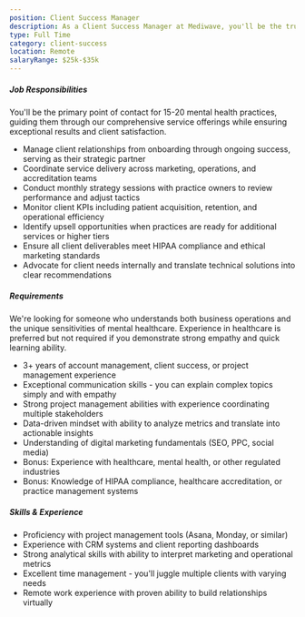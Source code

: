 ```yaml
---
position: Client Success Manager
description: As a Client Success Manager at Mediwave, you'll be the trusted advisor for mental health practices nationwide. You'll guide therapists and clinic owners through their growth journey, ensuring they achieve their goals while maintaining the highest standards of patient care and compliance. This role combines account management, project coordination, and strategic consulting.
type: Full Time
category: client-success
location: Remote
salaryRange: $25k-$35k
---
```


##### Job Responsibilities

You'll be the primary point of contact for 15-20 mental health practices, guiding them through our comprehensive service offerings while ensuring exceptional results and client satisfaction.

<ul class="mb-10 flex list-inside list-disc flex-col gap-5 lg:mb-[60px]">
  <li>
    Manage client relationships from onboarding through ongoing success, serving
    as their strategic partner
  </li>
  <li>
    Coordinate service delivery across marketing, operations, and accreditation
    teams
  </li>
  <li>
    Conduct monthly strategy sessions with practice owners to review performance
    and adjust tactics
  </li>
  <li>
    Monitor client KPIs including patient acquisition, retention, and
    operational efficiency
  </li>
  <li>
    Identify upsell opportunities when practices are ready for additional
    services or higher tiers
  </li>
  <li>
    Ensure all client deliverables meet HIPAA compliance and ethical marketing
    standards
  </li>
  <li>
    Advocate for client needs internally and translate technical solutions into
    clear recommendations
  </li>
</ul>

##### Requirements

We're looking for someone who understands both business operations and the unique sensitivities of mental healthcare. Experience in healthcare is preferred but not required if you demonstrate strong empathy and quick learning ability.

<ul class="mb-10 flex list-inside list-disc flex-col gap-5 lg:mb-[60px]">
  <li>
    3+ years of account management, client success, or project management
    experience
  </li>
  <li>
    Exceptional communication skills - you can explain complex topics simply and
    with empathy
  </li>
  <li>
    Strong project management abilities with experience coordinating multiple
    stakeholders
  </li>
  <li>
    Data-driven mindset with ability to analyze metrics and translate into
    actionable insights
  </li>
  <li>
    Understanding of digital marketing fundamentals (SEO, PPC, social media)
  </li>
  <li>
    Bonus: Experience with healthcare, mental health, or other regulated
    industries
  </li>
  <li>
    Bonus: Knowledge of HIPAA compliance, healthcare accreditation, or practice
    management systems
  </li>
</ul>

##### Skills & Experience

<ul class="mb-10 flex list-inside list-disc flex-col gap-5 lg:mb-[60px]">
  <li>Proficiency with project management tools (Asana, Monday, or similar)</li>
  <li>Experience with CRM systems and client reporting dashboards</li>
  <li>
    Strong analytical skills with ability to interpret marketing and operational
    metrics
  </li>
  <li>
    Excellent time management - you'll juggle multiple clients with varying
    needs
  </li>
  <li>
    Remote work experience with proven ability to build relationships virtually
  </li>
</ul>
